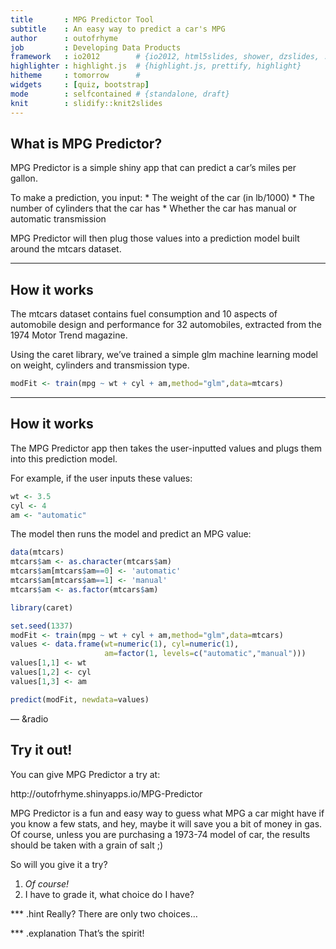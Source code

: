 ```yaml
---
title       : MPG Predictor Tool
subtitle    : An easy way to predict a car's MPG
author      : outofrhyme
job         : Developing Data Products
framework   : io2012        # {io2012, html5slides, shower, dzslides, ...}
highlighter : highlight.js  # {highlight.js, prettify, highlight}
hitheme     : tomorrow      # 
widgets     : [quiz, bootstrap]
mode        : selfcontained # {standalone, draft}
knit        : slidify::knit2slides
---
```


## What is MPG Predictor?

MPG Predictor is a simple shiny app that can predict a car's miles per gallon.

To make a prediction, you input:
* The weight of the car (in lb/1000)
* The number of cylinders that the car has
* Whether the car has manual or automatic transmission

MPG Predictor will then plug those values into a prediction model built around the mtcars dataset.

---

## How it works

The mtcars dataset contains fuel consumption and 10 aspects of automobile design and performance for 32 automobiles, extracted from the 1974 Motor Trend magazine.

Using the caret library, we've trained a simple glm machine learning model on weight, cylinders and transmission type.

```r
modFit <- train(mpg ~ wt + cyl + am,method="glm",data=mtcars)
```

---

## How it works

The MPG Predictor app then takes the user-inputted values and plugs them into this prediction model.

For example, if the user inputs these values:

```r
wt <- 3.5
cyl <- 4
am <- "automatic"
```

The model then runs the model and predict an MPG value:

```r
data(mtcars)
mtcars$am <- as.character(mtcars$am)
mtcars$am[mtcars$am==0] <- 'automatic'
mtcars$am[mtcars$am==1] <- 'manual'
mtcars$am <- as.factor(mtcars$am)

library(caret)

set.seed(1337)
modFit <- train(mpg ~ wt + cyl + am,method="glm",data=mtcars)
values <- data.frame(wt=numeric(1), cyl=numeric(1), 
                     am=factor(1, levels=c("automatic","manual")))
values[1,1] <- wt
values[1,2] <- cyl
values[1,3] <- am
```
```r
predict(modFit, newdata=values)
```


--- &radio

## Try it out!

You can give MPG Predictor a try at:

http://outofrhyme.shinyapps.io/MPG-Predictor

MPG Predictor is a fun and easy way to guess what MPG a car might have if you know a few stats, and hey, maybe it will save you a bit of money in gas. Of course, unless you are purchasing a 1973-74 model of car, the results should be taken with a grain of salt ;)

So will you give it a try?

1. _Of course!_
2. I have to grade it, what choice do I have?

*** .hint
Really? There are only two choices...

*** .explanation
That's the spirit!